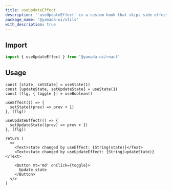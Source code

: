```yaml
---
title: useUpdateEffect
description: '`useUpdateEffect` is a custom hook that skips side effects on the initial render, and only runs side effects when the dependency array changes.'
package_name: '@yamada-ui/utils'
with_description: true
---
```


## Import

```ts
import { useUpdateEffect } from '@yamada-ui/react'
```

## Usage

```tsx functional=true
const [state, setState] = useState(1)
const [updateState, setUpdateState] = useState(1)
const [flg, { toggle }] = useBoolean()

useEffect(() => {
  setState((prev) => prev + 1)
}, [flg])

useUpdateEffect(() => {
  setUpdateState((prev) => prev + 1)
}, [flg])

return (
  <>
    <Text>state changed by useEffect: {String(state)}</Text>
    <Text>state changed by useUpdateEffect: {String(updateState)}</Text>

    <Button mt='md' onClick={toggle}>
      Update state
    </Button>
  </>
)
```
